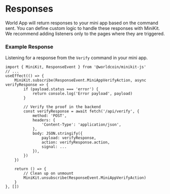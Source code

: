 # Responses

World App will return responses to your mini app based on the command sent. You can define custom logic to handle these responses with MiniKit. We recommend adding listeners only to the pages where they are triggered.

### Example Response
Listening for a response from the `Verify` command in your mini app.

```tsx
import { MiniKit, ResponseEvent } from '@worldcoin/minikit-js'
// ...
useEffect(() => {
	MiniKit.subscribe(ResponseEvent.MiniAppVerifyAction, async verifyResponse => {
		if (payload.status === 'error') {
			return console.log('Error payload', payload)
		}

		// Verify the proof in the backend
		const verifyResponse = await fetch('/api/verify', {
			method: 'POST',
			headers: {
				'Content-Type': 'application/json',
			},
			body: JSON.stringify({
				payload: verifyResponse,
				action: verifyResponse.action,
				signal: ...
			}),
		})
	})

	return () => {
		// Clean up on unmount
		MiniKit.unsubscribe(ResponseEvent.MiniAppVerifyAction)
	}
}, [])
```
